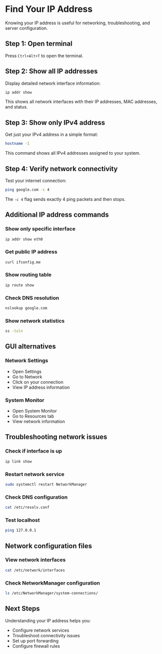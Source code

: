 # Find Your IP Address

Knowing your IP address is useful for networking, troubleshooting, and server configuration.

## Step 1: Open terminal

Press `Ctrl+Alt+T` to open the terminal.

## Step 2: Show all IP addresses

Display detailed network interface information:

```bash
ip addr show
```

This shows all network interfaces with their IP addresses, MAC addresses, and status.

## Step 3: Show only IPv4 address

Get just your IPv4 address in a simple format:

```bash
hostname -I
```

This command shows all IPv4 addresses assigned to your system.

## Step 4: Verify network connectivity

Test your internet connection:

```bash
ping google.com -c 4
```

The `-c 4` flag sends exactly 4 ping packets and then stops.

## Additional IP address commands

### Show only specific interface
```bash
ip addr show eth0
```

### Get public IP address
```bash
curl ifconfig.me
```

### Show routing table
```bash
ip route show
```

### Check DNS resolution
```bash
nslookup google.com
```

### Show network statistics
```bash
ss -tuln
```

## GUI alternatives

### Network Settings
- Open Settings
- Go to Network
- Click on your connection
- View IP address information

### System Monitor
- Open System Monitor
- Go to Resources tab
- View network information

## Troubleshooting network issues

### Check if interface is up
```bash
ip link show
```

### Restart network service
```bash
sudo systemctl restart NetworkManager
```

### Check DNS configuration
```bash
cat /etc/resolv.conf
```

### Test localhost
```bash
ping 127.0.0.1
```

## Network configuration files

### View network interfaces
```bash
cat /etc/network/interfaces
```

### Check NetworkManager configuration
```bash
ls /etc/NetworkManager/system-connections/
```

## Next Steps

Understanding your IP address helps you:
- Configure network services
- Troubleshoot connectivity issues
- Set up port forwarding
- Configure firewall rules 